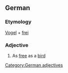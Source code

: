 ==German==
===Etymology===
[[Vogel]] + [[frei]]
===Adjective===
# As [[free]] as a [[bird]]

[[Category:German adjectives]]